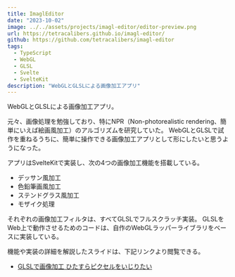 ```yaml
---
title: ImaglEditor
date: "2023-10-02"
image: ../../assets/projects/imagl-editor/editor-preview.png
url: https://tetracalibers.github.io/imagl-editor/
github: https://github.com/tetracalibers/imagl-editor
tags:
  - TypeScript
  - WebGL
  - GLSL
  - Svelte
  - SvelteKit
description: "WebGLとGLSLによる画像加工アプリ"
---
```


WebGLとGLSLによる画像加工アプリ。

元々、画像処理を勉強しており、特にNPR（Non-photorealistic rendering、簡単にいえば絵画風加工）のアルゴリズムを研究していた。
WebGLとGLSLで試作を重ねるうちに、簡単に操作できる画像加工アプリとして形にしたいと思うようになった。

アプリはSvelteKitで実装し、次の4つの画像加工機能を搭載している。

- デッサン風加工
- 色鉛筆画風加工
- ステンドグラス風加工
- モザイク処理

それぞれの画像加工フィルタは、すべてGLSLでフルスクラッチ実装。
GLSLをWeb上で動作させるためのコードは、自作のWebGLラッパーライブラリをベースに実装している。

機能や実装の詳細を解説したスライドは、下記リンクより閲覧できる。

- [GLSLで画像加工 ひたすらピクセルをいじりたい](https://tetracalibers.github.io/devcamp-2023-10-LT/with-note/)
